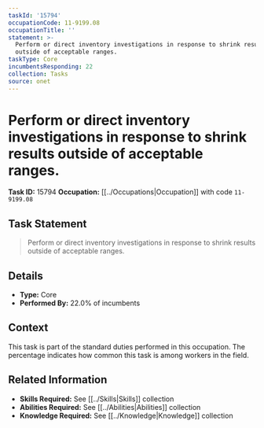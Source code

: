 ```yaml
---
taskId: '15794'
occupationCode: 11-9199.08
occupationTitle: ''
statement: >-
  Perform or direct inventory investigations in response to shrink results
  outside of acceptable ranges.
taskType: Core
incumbentsResponding: 22
collection: Tasks
source: onet
---
```

# Perform or direct inventory investigations in response to shrink results outside of acceptable ranges.

**Task ID:** 15794
**Occupation:** [[../Occupations|Occupation]] with code `11-9199.08`

## Task Statement

> Perform or direct inventory investigations in response to shrink results outside of acceptable ranges.

## Details

- **Type:** Core
- **Performed By:** 22.0% of incumbents

## Context

This task is part of the standard duties performed in this occupation. The percentage indicates how common this task is among workers in the field.

## Related Information

- **Skills Required:** See [[../Skills|Skills]] collection
- **Abilities Required:** See [[../Abilities|Abilities]] collection
- **Knowledge Required:** See [[../Knowledge|Knowledge]] collection
